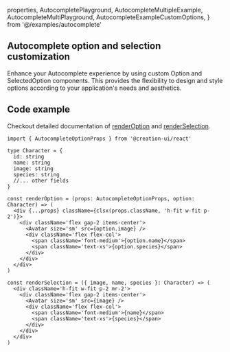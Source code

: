   properties,
  AutocompletePlayground,
  AutocompleteMultipleExample,
  AutocompleteMultiPlayground,
  AutocompleteExampleCustomOptions,
} from '@/examples/autocomplete'

## Autocomplete option and selection customization

Enhance your Autocomplete experience by using custom Option and SelectedOption components. This provides the flexibility to design and style options according to your application's needs and aesthetics.

<Container>
  <AutocompleteExampleCustomOptions />
</Container>

## Code example

Checkout detailed documentation of [renderOption](/docs/components/autocomplete/render-option) and [renderSelection](/docs/components/autocomplete/render-selection).

```tsx
import { AutocompleteOptionProps } from '@creation-ui/react'

type Character = {
  id: string
  name: string
  image: string
  species: string
  //... other fields
}

const renderOption = (props: AutocompleteOptionProps, option: Character) => (
  <div {...props} className={clsx(props.className, 'h-fit w-fit p-2')}>
    <div className='flex gap-2 items-center'>
      <Avatar size='sm' src={option.image} />
      <div className='flex flex-col'>
        <span className='font-medium'>{option.name}</span>
        <span className='text-xs'>{option.species}</span>
      </div>
    </div>
  </div>
)

const renderSelection = ({ image, name, species }: Character) => (
  <div className='h-fit w-fit p-2 mr-2'>
    <div className='flex gap-2 items-center'>
      <Avatar size='sm' src={image} />
      <div className='flex flex-col'>
        <span className='font-medium'>{name}</span>
        <span className='text-xs'>{species}</span>
      </div>
    </div>
  </div>
)
```
